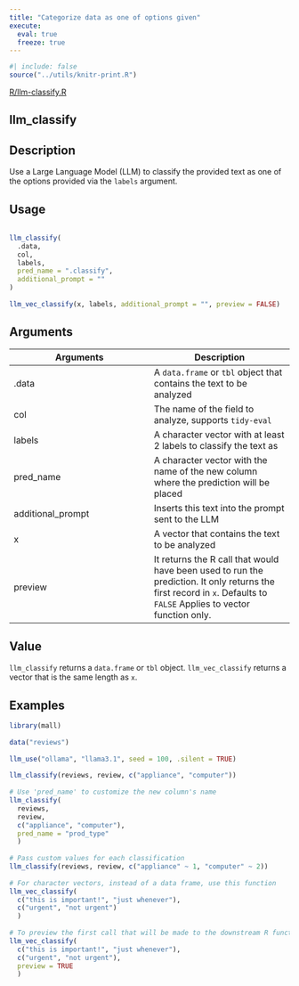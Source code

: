 ```yaml
---
title: "Categorize data as one of options given"
execute:
  eval: true
  freeze: true
---
```


```r
#| include: false
source("../utils/knitr-print.R")
```

[R/llm-classify.R](https://github.com/edgararuiz/mall/blob/main/R/llm-classify.R)

## llm_classify

## Description
 Use a Large Language Model (LLM) to classify the provided text as one of the options provided via the `labels` argument. 


## Usage
```r
 
llm_classify( 
  .data, 
  col, 
  labels, 
  pred_name = ".classify", 
  additional_prompt = "" 
) 
 
llm_vec_classify(x, labels, additional_prompt = "", preview = FALSE) 
```

## Arguments
|Arguments|Description|
|---|---|
| .data | A `data.frame` or `tbl` object that contains the text to be analyzed |
| col | The name of the field to analyze, supports `tidy-eval` |
| labels | A character vector with at least 2 labels to classify the text as |
| pred_name | A character vector with the name of the new column where the prediction will be placed |
| additional_prompt | Inserts this text into the prompt sent to the LLM |
| x | A vector that contains the text to be analyzed |
| preview | It returns the R call that would have been used to run the prediction. It only returns the first record in `x`. Defaults to `FALSE` Applies to vector function only. |



## Value
 `llm_classify` returns a `data.frame` or `tbl` object. `llm_vec_classify` returns a vector that is the same length as `x`. 


## Examples
```r
 
library(mall) 
 
data("reviews") 
 
llm_use("ollama", "llama3.1", seed = 100, .silent = TRUE) 
 
llm_classify(reviews, review, c("appliance", "computer")) 
 
# Use 'pred_name' to customize the new column's name 
llm_classify( 
  reviews,  
  review, 
  c("appliance", "computer"),  
  pred_name = "prod_type" 
  ) 
 
# Pass custom values for each classification  
llm_classify(reviews, review, c("appliance" ~ 1, "computer" ~ 2)) 
 
# For character vectors, instead of a data frame, use this function 
llm_vec_classify( 
  c("this is important!", "just whenever"),  
  c("urgent", "not urgent") 
  ) 
 
# To preview the first call that will be made to the downstream R function 
llm_vec_classify( 
  c("this is important!", "just whenever"),  
  c("urgent", "not urgent"),  
  preview = TRUE 
  ) 
 
  
```


